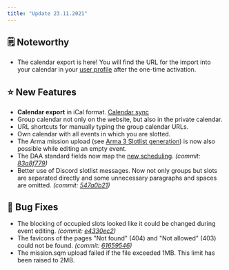 ```yaml
---
title: "Update 23.11.2021"
---
```


## 🗒️ Noteworthy

* The calendar export is here! You will find the URL for the import into your calendar in your [user profile](https://armamachtbock.de/profile/me) after the one-time activation.

## ⭐ New Features

* **Calendar export** in iCal format. [Calendar sync](/en/integrations/calendar-sync)
* Group calendar not only on the website, but also in the private calendar.
* URL shortcuts for manually typing the group calendar URLs.
* Own calendar with all events in which you are slotted.
* The Arma mission upload (see [Arma 3 Slotlist generation](/en/events/creating-events/arma-3-slotlist-generation)) is now also possible while editing an empty event.
* The DAA standard fields now map the [new scheduling](https://wiki.deutsche-arma-allianz.de/organisation/missionen#zeitplan). *(commit:* [*83a8f779*](https://github.com/Alf-Melmac/slotbotServer/commit/83a8f779e0205ca9bce54f55242ffbefb1d9d7ac)*)*
* Better use of Discord slotlist messages. Now not only groups but slots are separated directly and some unnecessary paragraphs and spaces are omitted. *(commit:* [*547a0b21*](https://github.com/Alf-Melmac/slotbotServer/commit/547a0b2139aa0e169f5179ac7f402c4ccb2dd89b)*)*

## 🐞 Bug Fixes

* The blocking of occupied slots looked like it could be changed during event editing. *(commit:* [*e4330ec2*](https://github.com/Alf-Melmac/slotbotServer/commit/e4330ec214588835027b6dc406f0a8d4c0a72432)*)*
* The favicons of the pages "Not found" (404) and "Not allowed" (403) could not be found. *(commit:* [*61659546*](https://github.com/Alf-Melmac/slotbotServer/commit/616595460ba4b65d0c7fdd1c54142bac6519314e)*)*
* The mission.sqm upload failed if the file exceeded 1MB. This limit has been raised to 2MB.
